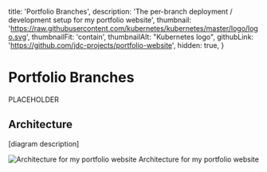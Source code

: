   title: 'Portfolio Branches',
  description: 'The per-branch deployment / development setup for my portfolio website',
  thumbnail: 'https://raw.githubusercontent.com/kubernetes/kubernetes/master/logo/logo.svg',
  thumbnailFit: 'contain',
  thumbnailAlt: "Kubernetes logo",
  githubLink: 'https://github.com/jdc-projects/portfolio-website',
  hidden: true,
}


# Portfolio Branches

PLACEHOLDER

## Architecture

[diagram description]

<Stack align='center' gap='xs' mt={25} >
  <Image src={ArchitectureDiagram} alt='Architecture for my portfolio website' w='80%' />
  <Text c='dimmed' >Architecture for my portfolio website</Text>
</Stack>
